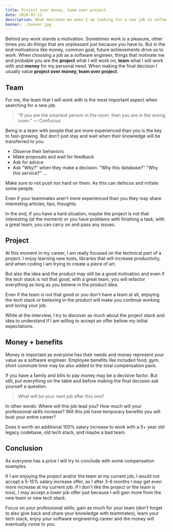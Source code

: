 ```yaml
---
title: Project over money, team over project
date: 2020-07-11
description: What motivate me when I am looking for a new job in software engineering.
banner: ./banner.jpg
---
```


Behind any work stands a motivation. Sometimes work is a pleasure, other times you do things that are unpleasant just because you have to.
But in the end motivations like money, common goal, future achievements drive us to work.
When choosing a job as a software engineer, things that motivate me and probable you are the **project** what I will work on,
**team** what I will work with and **money** for my personal need.
When making the final decision I usually value **project over money, team over project**.

## Team

For me, the team that I will work with is the most important aspect when searching for a new job.

> “If you are the smartest person in the room, then you are in the wrong room.” ― Confucius

Being in a team with people that are more experienced than you is the key to fast-growing.
But don't just stay and wait when their knowledge will be transferred to you.

- Observe their behaviors
- Make proposals and wait for feedback
- Ask for advice
- Ask "Why?" when they make a decision. "Why this database?" "Why this service?" ...

Make sure to not push too hard on them. As this can defocus and irritate some people.

Even if your teammates aren't more experienced than you they may share interesting articles, tips, thoughts.

In the end, if you have a hard situation, maybe the project is not that interesting (at the moment) or you have problems with finishing a task,
with a great team, you can carry on and pass any issues.

## Project

At this moment in my career, I am really focused on the technical part of a project.
I enjoy learning new tools, libraries that will increase productivity, and when coding I am trying to create a piece of art.

But also the idea and the product may still be a good motivation and even if the tech stack is not that good,
with a great team, you will refactor everything as long as you believe in the product idea.

Even if the team is not that good or you don't have a team at all, enjoying the tech stack or believing in the product
will make you continue working and loving your job.

While at the interview, I try to discover as much about the project stack and idea to understand if
I am willing to accept an offer bellow my initial expectations.

## Money + benefits

Money is important as everyone has their needs and money represent your value as a software engineer.
Employee benefits like included food, gym, short commute time may be also added to the total compensation pack.

If you have a family and bills to pay money may be a decisive factor.
But still, put everything on the table and before making the final decision ask yourself a question.

> What will be your next job after this one?

In other words: Where will this job lead you? How much will your professional skills increase?
Will this job have temporary benefits you will bust your entire career?

Does it worth an additional 100% salary increase to work with a 5+ year old legacy codebase, old tech stack, and maybe a bad team.

## Conclusion

As everyone has a price I will try to conclude with some compensation examples.

If I am enjoying the project and/or the team at my current job, I would not accept a 5-15% salary increase offer,
as I after 3-6 months I may get even more increase at my current job.
If I don't like the project or the team is toxic, I may accept a lower job offer just because
I will gain more from the new team or new tech stack.

Focus on your professional skills, gain as much for your team (don't forget to also give back and share your knowledge with teammates),
learn your tech stack, enjoy your software engineering career and the money will eventually come to you.
